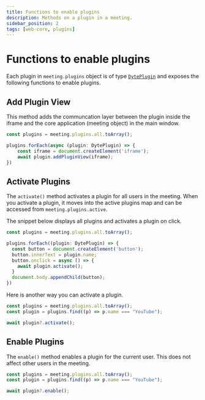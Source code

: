 ```yaml
---
title: Functions to enable plugins
description: Methods on a plugin in a meeting.
sidebar_position: 2
tags: [web-core, plugins]
---
```


# Functions to enable plugins

Each plugin in `meeting.plugins` object is of type [`DytePlugin`](./introduction) and exposes the following functions to enable plugins.

## Add Plugin View

This method adds the communcation layer between the plugin inside the iframe
and the core application (meeting object) in the main window.
```ts
const plugins = meeting.plugins.all.toArray();

plugins.forEach(async (plugin: DytePlugin) => {
    const iframe = document.createElement('iframe');
    await plugin.addPluginView(iframe);
})
```

## Activate Plugins

The `activate()` method activates a plugin for all users in the meeting. When you activate a plugin, it moves into the active plugins map and can be accessed from `meeting.plugins.active`.

The snippet below displays all plugins and activates a plugin on click.
```ts
const plugins = meeting.plugins.all.toArray();

plugins.forEach((plugin: DytePlugin) => {
  const button = document.createElement('button');
  button.innerText = plugin.name;
  button.onclick = async () => {
    await plugin.activate();
  }
  document.body.appendChild(button);
})
```

Here is another way you can activate a plugin.

```ts
const plugins = meeting.plugins.all.toArray();
const plugin = plugins.find((p) => p.name === "YouTube");

await plugin?.activate();
```

## Enable Plugins

The `enable()` method enables a plugin for the current user. This does not affect other users in the meeting.
```ts
const plugins = meeting.plugins.all.toArray();
const plugin = plugins.find((p) => p.name === "YouTube");

await plugin?.enable();
```
